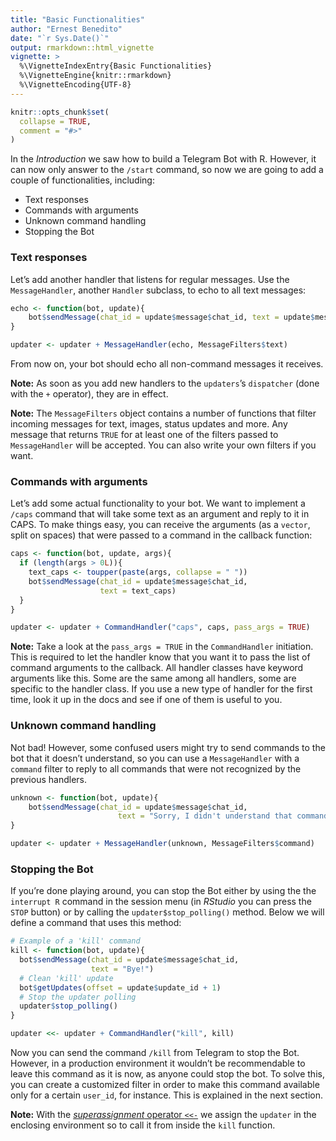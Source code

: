 ```yaml
---
title: "Basic Functionalities"
author: "Ernest Benedito"
date: "`r Sys.Date()`"
output: rmarkdown::html_vignette
vignette: >
  %\VignetteIndexEntry{Basic Functionalities}
  %\VignetteEngine{knitr::rmarkdown}
  %\VignetteEncoding{UTF-8}
---
```


```r
knitr::opts_chunk$set(
  collapse = TRUE,
  comment = "#>"
)
```

In the *Introduction* we saw how to build a Telegram Bot with R. However, it can now only answer to the `/start` command, so now we are going to add a couple of functionalities, including:

- Text responses
- Commands with arguments
- Unknown command handling
- Stopping the Bot

### Text responses

Let's add another handler that listens for regular messages.
Use the `MessageHandler`, another `Handler` subclass, to echo to all text messages:

```r
echo <- function(bot, update){
	bot$sendMessage(chat_id = update$message$chat_id, text = update$message$text)
}

updater <- updater + MessageHandler(echo, MessageFilters$text)
```

From now on, your bot should echo all non-command messages it receives.

**Note:** As soon as you add new handlers to the `updaters`'s `dispatcher` (done with the `+` operator), they are in effect.

**Note:** The `MessageFilters` object contains a number of functions that filter incoming messages for text, images, status updates and more.
Any message that returns `TRUE` for at least one of the filters passed to `MessageHandler` will be accepted.
You can also write your own filters if you want.

### Commands with arguments

Let's add some actual functionality to your bot. We want to implement a `/caps` command that will take some text as an argument and reply to it in CAPS.
To make things easy, you can receive the arguments (as a `vector`, split on spaces) that were passed to a command in the callback function:

```r
caps <- function(bot, update, args){
  if (length(args > 0L)){
   	text_caps <- toupper(paste(args, collapse = " "))
   	bot$sendMessage(chat_id = update$message$chat_id,
   	                text = text_caps) 
  }
}

updater <- updater + CommandHandler("caps", caps, pass_args = TRUE)
```

**Note:** Take a look at the `pass_args = TRUE` in the `CommandHandler` initiation.
This is required to let the handler know that you want it to pass the list of command arguments to the callback.
All handler classes have keyword arguments like this. Some are the same among all handlers, some are specific to the handler class.
If you use a new type of handler for the first time, look it up in the docs and see if one of them is useful to you.

### Unknown command handling

Not bad! However, some confused users might try to send commands to the bot that it doesn't understand, so you can use a `MessageHandler` with a `command` filter to reply to all commands that were not recognized by the previous handlers.

```r
unknown <- function(bot, update){
	bot$sendMessage(chat_id = update$message$chat_id,
                        text = "Sorry, I didn't understand that command.")
}

updater <- updater + MessageHandler(unknown, MessageFilters$command)
```

### Stopping the Bot

If you're done playing around, you can stop the Bot either by using the the `interrupt R` command in the session menu (in *RStudio* you can press the `STOP` button) or by calling the `updater$stop_polling()` method. Below we will define a command that uses this method:

```r
# Example of a 'kill' command
kill <- function(bot, update){
  bot$sendMessage(chat_id = update$message$chat_id,
                  text = "Bye!")
  # Clean 'kill' update
  bot$getUpdates(offset = update$update_id + 1)
  # Stop the updater polling
  updater$stop_polling()
}

updater <<- updater + CommandHandler("kill", kill)
```

Now you can send the command `/kill` from Telegram to stop the Bot. However, in a production environment it wouldn't be recommendable to leave this command as it is now, as anyone could stop the bot. To solve this, you can create a customized filter in order to make this command available only for a certain `user_id`, for instance. This is explained in the next section.

**Note:** With the [*superassignment* operator `<<-`](https://stat.ethz.ch/pipermail/r-help/2011-April/275905.html) we assign the `updater` in the enclosing environment so to call it from inside the `kill` function.
